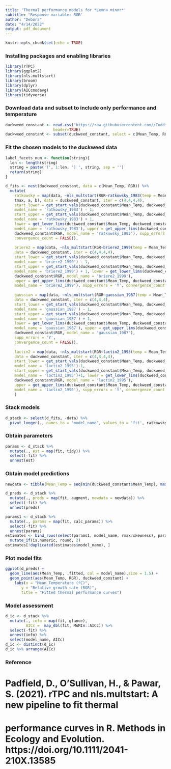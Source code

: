 ---
title: 'Thermal performance models for *Lemna minor*'
subtitle: 'Response variable: RGR'
author: "Debora"
date: "4/14/2022"
output: pdf_document
---

```{r setup, include=FALSE}
knitr::opts_chunk$set(echo = TRUE)
```
### Installing packages and enabling libraries
```{r message=FALSE, warning=FALSE}
library(rTPC)
library(ggplot2)
library(nls.multstart)
library(broom)
library(dplyr)
library(AICcmodavg)
library(tidyverse)
```

### Download data and subset to include only performance and temperature
```{r}
duckweed_constant <- read.csv("https://raw.githubusercontent.com//Cuddington-Lab/thermal-experiments/main/duckweed_constant.csv",
                     header=TRUE)
duckweed_constant <- subset(duckweed_constant, select = c(Mean_Temp, RGR))
```

### Fit the chosen models to the duckweed data
```{r}
label_facets_num <- function(string){
  len <- length(string)
  string = paste('(', 1:len, ') ', string, sep = '')
  return(string)
}

d_fits <- nest(duckweed_constant, data = c(Mean_Temp, RGR)) %>%
  mutate(
    ratkowsky = map(data, ~nls_multstart(RGR~ratkowsky_1983(temp = Mean_Temp, tmin, 
    tmax, a, b), data = duckweed_constant, iter = c(4,4,4,4),
    start_lower = get_start_vals(duckweed_constant$Mean_Temp, duckweed_constant$RGR, 
    model_name = 'ratkowsky_1983') - 1,
    start_upper = get_start_vals(duckweed_constant$Mean_Temp, duckweed_constant$RGR, 
    model_name = 'ratkowsky_1983') + 1,
    lower = get_lower_lims(duckweed_constant$Mean_Temp, duckweed_constant$RGR, 
    model_name = 'ratkowsky_1983'), upper = get_upper_lims(duckweed_constant$Mean_Temp, 
    duckweed_constant$RGR, model_name = 'ratkowsky_1983'), supp_errors = 'Y',
    convergence_count = FALSE)),
    
    briere2 = map(data, ~nls_multstart(RGR~briere2_1999(temp = Mean_Temp,tmin, tmax, a, b),
    data = duckweed_constant, iter = c(4,4,4,4), 
    start_lower = get_start_vals(duckweed_constant$Mean_Temp, duckweed_constant$RGR, 
    model_name = 'briere2_1999') - 1, 
    start_upper = get_start_vals(duckweed_constant$Mean_Temp, duckweed_constant$RGR, 
    model_name = 'briere2_1999') + 1, lower = get_lower_lims(duckweed_constant$Mean_Temp, 
    duckweed_constant$RGR, model_name = 'briere2_1999'), 
    upper = get_upper_lims(duckweed_constant$Mean_Temp, duckweed_constant$RGR, 
    model_name = 'briere2_1999'), supp_errors = 'Y', convergence_count = FALSE)),
    
    gaussian = map(data, ~nls_multstart(RGR~gaussian_1987(temp = Mean_Temp, rmax, topt, a),
    data = duckweed_constant, iter = c(4,4,4),
    start_lower = get_start_vals(duckweed_constant$Mean_Temp, duckweed_constant$RGR, 
    model_name = 'gaussian_1987') - 1,
    start_upper = get_start_vals(duckweed_constant$Mean_Temp, duckweed_constant$RGR, 
    model_name = 'gaussian_1987') + 1,
    lower = get_lower_lims(duckweed_constant$Mean_Temp, duckweed_constant$RGR, 
    model_name = 'gaussian_1987'), upper = get_upper_lims(duckweed_constant$Mean_Temp, 
    duckweed_constant$RGR, model_name = 'gaussian_1987'),
    supp_errors = 'Y',
    convergence_count = FALSE)),
    
    lactin2 = map(data, ~nls_multstart(RGR~lactin2_1995(temp = Mean_Temp, a, b, tmax, delta_t),
    data = duckweed_constant, iter = c(4,4,4,4),
    start_lower = get_start_vals(duckweed_constant$Mean_Temp, duckweed_constant$RGR, 
    model_name = 'lactin2_1995')-1,
    start_upper = get_start_vals(duckweed_constant$Mean_Temp, duckweed_constant$RGR, 
    model_name = 'lactin2_1995')+1, lower = get_lower_lims(duckweed_constant$Mean_Temp, 
    duckweed_constant$RGR, model_name = 'lactin2_1995'),
    upper = get_upper_lims(duckweed_constant$Mean_Temp, duckweed_constant$RGR, 
    model_name = 'lactin2_1995'), supp_errors = 'Y', convergence_count = FALSE))
    )
```

### Stack models
```{r}
d_stack <- select(d_fits, -data) %>%
  pivot_longer(., names_to = 'model_name', values_to = 'fit', ratkowsky:lactin2)
```

### Obtain parameters
```{r}
params <- d_stack %>%
  mutate(., est = map(fit, tidy)) %>%
  select(-fit) %>%
  unnest(est)
```

### Obtain model predictions
```{r}
newdata <- tibble(Mean_Temp = seq(min(duckweed_constant$Mean_Temp), max(duckweed_constant$Mean_Temp), length.out = 60))

d_preds <- d_stack %>%
  mutate(., preds = map(fit, augment, newdata = newdata)) %>%
  select(-fit) %>%
  unnest(preds)

params1 <- d_stack %>%
  mutate(., params = map(fit, calc_params)) %>%
  select(-fit) %>%
  unnest(params)
estimates <- bind_rows(select(params1, model_name, rmax:skewness), params1) %>%
  mutate_if(is.numeric, round, 2)
estimates[!duplicated(estimates$model_name), ]
```
   
### Plot model fits
```{r}
ggplot(d_preds) +
  geom_line(aes(Mean_Temp, .fitted, col = model_name),size = 1.5) +
  geom_point(aes(Mean_Temp, RGR), duckweed_constant) +
    labs(x = "Mean_Temperature (ºC)",
       y = "Relative growth rate (RGR)",
       title = "Fitted thermal performance curves")
```                     

### Model assessment
```{r}
d_ic <- d_stack %>%
  mutate(., info = map(fit, glance),
         AICc =  map_dbl(fit, MuMIn::AICc)) %>%
  select(-fit) %>%
  unnest(info) %>%
  select(model_name, AICc)
d_ic <- distinct(d_ic)
d_ic %>% arrange(AICc)
```

### Reference
# Padfield, D., O’Sullivan, H., & Pawar, S. (2021). rTPC and nls.multstart: A new pipeline to fit thermal 
# performance curves in R. Methods in Ecology and Evolution. https://doi.org/10.1111/2041-210X.13585